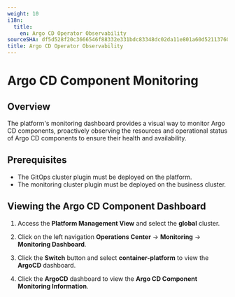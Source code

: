 ```yaml
---
weight: 10
i18n:
  title:
    en: Argo CD Operator Observability
sourceSHA: df5d528f20c3666546f88332e331bdc83348dc02da11e801a60d52113760e231
title: Argo CD Operator Observability
---
```


# Argo CD Component Monitoring

## Overview

The platform's monitoring dashboard provides a visual way to monitor Argo CD components, proactively observing the resources and operational status of Argo CD components to ensure their health and availability.

## Prerequisites

- The GitOps cluster plugin must be deployed on the platform.
- The monitoring cluster plugin must be deployed on the business cluster.

## Viewing the Argo CD Component Dashboard

1. Access the **Platform Management View** and select the **global** cluster.

2. Click on the left navigation **Operations Center** -> **Monitoring** -> **Monitoring Dashboard**.

3. Click the **Switch** button and select **container-platform** to view the **ArgoCD** dashboard.

4. Click the **ArgoCD** dashboard to view the **Argo CD Component Monitoring Information**.
